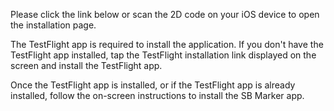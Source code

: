 
Please click the link below or scan the 2D code on your iOS device to open the installation page.

<InstallLink />

The TestFlight app is required to install the application.
If you don't have the TestFlight app installed, tap the TestFlight installation link displayed on the screen and install the TestFlight app.

Once the TestFlight app is installed, or if the TestFlight app is already installed, follow the on-screen instructions to install the SB Marker app.